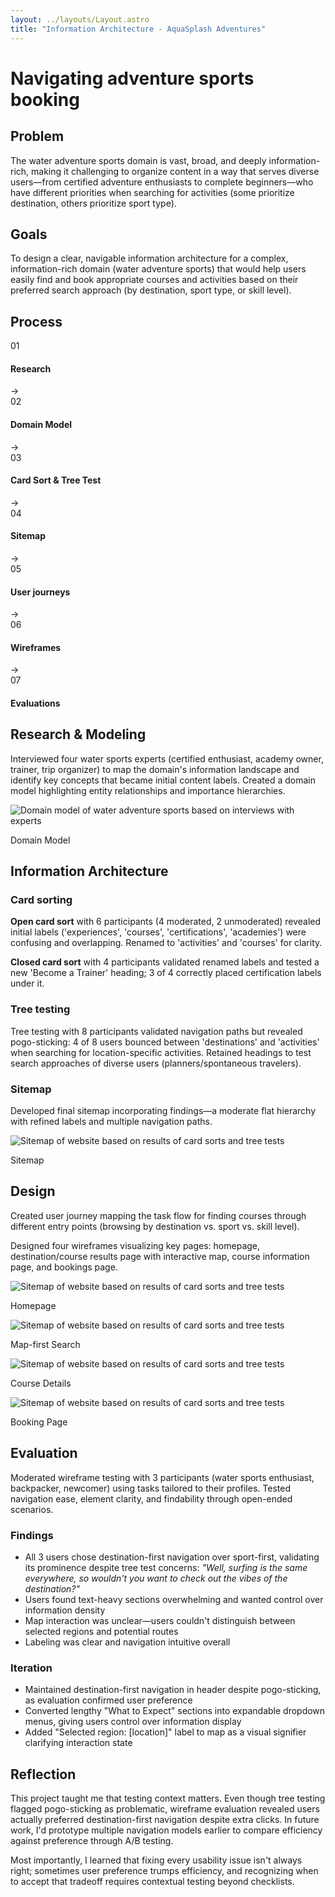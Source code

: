 ```yaml
---
layout: ../layouts/Layout.astro
title: "Information Architecture - AquaSplash Adventures"
---
```



# Navigating adventure sports booking

<ProjectMeta 
  tldr="Information architecture project designing AquaSplash Adventures, a water adventure sports platform connecting enthusiasts with courses, activities, and certified trainers across global destinations."
  timeline="3 months (Oct - Dec 2024)"
  role="UX Researcher & Designer"
  team="Solo"
/>

## Problem

The water adventure sports domain is vast, broad, and deeply information-rich, making it challenging to organize content in a way that serves diverse users—from certified adventure enthusiasts to complete beginners—who have different priorities when searching for activities (some prioritize destination, others prioritize sport type).

## Goals

To design a clear, navigable information architecture for a complex, information-rich domain (water adventure sports) that would help users easily find and book appropriate courses and activities based on their preferred search approach (by destination, sport type, or skill level).

## Process

<div className="process-linear">
  <div className="step-item">
    <div className="step-badge">01</div>
    <h4>Research</h4>
  </div>
  
  <div className="arrow">→</div>
  
  <div className="step-item">
    <div className="step-badge">02</div>
    <h4>Domain Model</h4>
  </div>
  
  <div className="arrow">→</div>
  
  <div className="step-item">
    <div className="step-badge">03</div>
    <h4>Card Sort & Tree Test</h4>
  </div>
  
  <div className="arrow">→</div>
  
  <div className="step-item">
    <div className="step-badge">04</div>
    <h4>Sitemap</h4>
  </div>
  
  <div className="arrow">→</div>
  
  <div className="step-item">
    <div className="step-badge">05</div>
    <h4>User journeys</h4>
  </div>
  
  <div className="arrow">→</div>
  
  <div className="step-item">
    <div className="step-badge">06</div>
    <h4>Wireframes</h4>
  </div>

  <div className="arrow">→</div>

  <div className="step-item">
    <div className="step-badge">07</div>
    <h4>Evaluations</h4>
  </div>
</div>


## Research & Modeling

Interviewed four water sports experts (certified enthusiast, academy owner, trainer, trip organizer) to map the domain's information landscape and identify key concepts that became initial content labels. Created a domain model highlighting entity relationships and importance hierarchies.

<div className="ia-image">
    <img src="/images/aquasplash-IA/domain-model.webp" alt="Domain model of water adventure sports based on interviews with experts" />
    <p className="caption">Domain Model</p>
  </div>

## Information Architecture

### Card sorting

**Open card sort** with 6 participants (4 moderated, 2 unmoderated) revealed initial labels ('experiences', 'courses', 'certifications', 'academies') were confusing and overlapping. Renamed to 'activities' and 'courses' for clarity.

**Closed card sort** with 4 participants validated renamed labels and tested a new 'Become a Trainer' heading; 3 of 4 correctly placed certification labels under it.

### Tree testing

Tree testing with 8 participants validated navigation paths but revealed pogo-sticking: 4 of 8 users bounced between 'destinations' and 'activities' when searching for location-specific activities. Retained headings to test search approaches of diverse users (planners/spontaneous travelers).

### Sitemap

Developed final sitemap incorporating findings—a moderate flat hierarchy with refined labels and multiple navigation paths.

<div className="ia-image">
    <img src="/images/aquasplash-IA/sitemap.webp" alt="Sitemap of website based on results of card sorts and tree tests" />
    <p className="caption">Sitemap</p>
  </div>

## Design

Created user journey mapping the task flow for finding courses through different entry points (browsing by destination vs. sport vs. skill level).

Designed four wireframes visualizing key pages: homepage, destination/course results page with interactive map, course information page, and bookings page.

<div className="wireframe-1-2">
<div className="ia-image">
    <img src="/images/aquasplash-IA/wireframe-1.webp" alt="Sitemap of website based on results of card sorts and tree tests" />
    <p className="caption">Homepage</p>
  </div>

<div className="ia-image">
    <img src="/images/aquasplash-IA/wireframe-2.webp" alt="Sitemap of website based on results of card sorts and tree tests" />
    <p className="caption">Map-first Search</p>
  </div>
</div>

<div className="wireframe-3-4">
<div className="ia-image">
    <img src="/images/aquasplash-IA/wireframe-3.webp" alt="Sitemap of website based on results of card sorts and tree tests" />
    <p className="caption">Course Details</p>
  </div>

<div className="ia-image">
    <img src="/images/aquasplash-IA/wireframe-4.webp" alt="Sitemap of website based on results of card sorts and tree tests" />
    <p className="caption">Booking Page</p>
  </div>
</div>

## Evaluation

Moderated wireframe testing with 3 participants (water sports enthusiast, backpacker, newcomer) using tasks tailored to their profiles. Tested navigation ease, element clarity, and findability through open-ended scenarios.

### Findings

- All 3 users chose destination-first navigation over sport-first, validating its prominence despite tree test concerns: *"Well, surfing is the same everywhere, so wouldn't you want to check out the vibes of the destination?"*
- Users found text-heavy sections overwhelming and wanted control over information density
- Map interaction was unclear—users couldn't distinguish between selected regions and potential routes
- Labeling was clear and navigation intuitive overall

### Iteration

- Maintained destination-first navigation in header despite pogo-sticking, as evaluation confirmed user preference
- Converted lengthy "What to Expect" sections into expandable dropdown menus, giving users control over information display
- Added "Selected region: [location]" label to map as a visual signifier clarifying interaction state

## Reflection

This project taught me that testing context matters. Even though tree testing flagged pogo-sticking as problematic, wireframe evaluation revealed users actually preferred destination-first navigation despite extra clicks. In future work, I'd prototype multiple navigation models earlier to compare efficiency against preference through A/B testing. 

Most importantly, I learned that fixing every usability issue isn't always right; sometimes user preference trumps efficiency, and recognizing when to accept that tradeoff requires contextual testing beyond checklists.